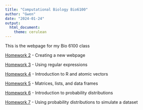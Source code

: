 ```yaml
---
title: "Computational Biology Bio6100"
author: "Gwen"
date: "2024-01-24"
output: 
  html_document: 
    theme: cerulean
---
```


This is the webpage for my Bio 6100 class

[Homework 2](newpage.html) - Creating a new webpage

[Homework 3](Homework/Homework3.html) - Using regular expressions

[Homework 4](Homework/Homework4.html) - Introduction to R and atomic vectors

[Homework 5](Homework/Homework5.html) - Matrices, lists, and data frames

[Homework 6](Homework/Homework6.html) - Introduction to probability distributions

[Homework 7](Homework/Homework7_v1.html) - Using probability distributions to simulate a dataset 

